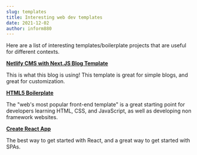 ```yaml
---
slug: templates
title: Interesting web dev templates
date: 2021-12-02
author: inform880
---
```

Here are a list of interesting templates/boilerplate projects that are useful for different contexts. 

**[Netlify CMS with Next.JS Blog Template](<https://www.netlifycms.org/docs/nextjs/>)**

[](<https://www.netlifycms.org/docs/nextjs/>)This is what this blog is using! This template is great for simple blogs, and great for customization.

**[HTML5 Boilerplate](https://html5boilerplate.com/)**

The "web's most popular front-end template" is a great starting point for developers learning HTML, CSS, and JavaScript, as well as developing non framework websites. 

**[Create React App](https://create-react-app.dev/)**

The best way to get started with React, and a great way to get started with SPAs.